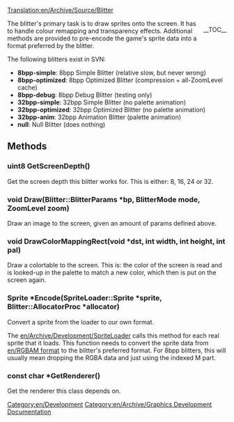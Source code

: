 [[Translation:en/Archive/Source/Blitter]]
<div style="float: right;">__TOC__</div>
The blitter's primary task is to draw sprites onto the screen. It has to handle colour remapping and transparency effects. Additional methods are provided to pre-encode the game's sprite data into a format preferred by the blitter.

The following blitters exist in SVN:

* '''8bpp-simple''': 8bpp Simple Blitter (relative slow, but never wrong)
* '''8bpp-optimized''': 8bpp Optimized Blitter (compression + all-ZoomLevel cache)
* '''8bpp-debug''': 8bpp Debug Blitter (testing only)
* '''32bpp-simple''': 32bpp Simple Blitter (no palette animation)
* '''32bpp-optimized''': 32bpp Optimized Blitter (no palette animation)
* '''32bpp-anim''': 32bpp Animation Blitter (palette animation)
* '''null''': Null Blitter (does nothing)

== Methods ==

=== uint8 GetScreenDepth() ===
Get the screen depth this blitter works for. This is either: 8, 16, 24 or 32.

=== void Draw(Blitter::BlitterParams *bp, BlitterMode mode, ZoomLevel zoom) ===

Draw an image to the screen, given an amount of params defined above.

=== void DrawColorMappingRect(void *dst, int width, int height, int pal) ===

Draw a colortable to the screen. This is: the color of the screen is read and is looked-up in the palette to match a new color, which then is put on the screen again.

=== Sprite *Encode(SpriteLoader::Sprite *sprite, Blitter::AllocatorProc *allocator) ===

Convert a sprite from the loader to our own format.

The [[en/Archive/Development/SpriteLoader]] calls this method for each real sprite that it loads. This function needs to convert the sprite data from [[en/RGBAM format]] to the blitter's preferred format. For 8bpp blitters, this will usually mean dropping the RGBA data and just using the indexed M part.

=== const char *GetRenderer() ===

Get the renderer this class depends on.

[[Category:en/Development]]
[[Category:en/Archive/Graphics Development Documentation]]